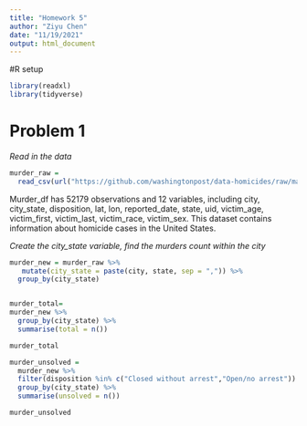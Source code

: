 ```yaml
---
title: "Homework 5"
author: "Ziyu Chen"
date: "11/19/2021"
output: html_document
---
```

#R setup
```r
library(readxl)
library(tidyverse)
```


# Problem 1

_Read in the data_
```r
murder_raw = 
  read_csv(url("https://github.com/washingtonpost/data-homicides/raw/master/homicide-data.csv")) 
```

Murder_df has 52179 observations and 12 variables, including city, city_state, disposition, lat, lon, reported_date, state, uid, victim_age, victim_first, victim_last, victim_race, victim_sex. This dataset contains information about homicide cases in the United States. 

_Create the city_state variable,  find the murders count within the city_
```r
murder_new = murder_raw %>%
   mutate(city_state = paste(city, state, sep = ",")) %>%
  group_by(city_state)


murder_total=
murder_new %>%
  group_by(city_state) %>%
  summarise(total = n())

murder_total

murder_unsolved =
  murder_new %>%
  filter(disposition %in% c("Closed without arrest","Open/no arrest")) %>%
  group_by(city_state) %>%
  summarise(unsolved = n())

murder_unsolved
```

